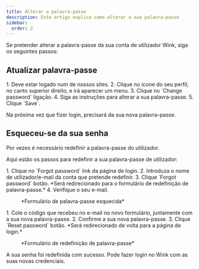 ```yaml
---
title: Alterar a palavra-passe
description: Este artigo explica como alterar a sua palavra-passe
sidebar:
  order: 2
---
```


Se pretender alterar a palavra-passe da sua conta de utilizador Wink, siga os seguintes passos:

## Atualizar palavra-passe

<Steps>
  1. Deve estar logado num de nossos sites.
  2. Clique no ícone do seu perfil, no canto superior direito, e irá aparecer um menu.
  3. Clique no `Change password` ligação.
  4. Siga as instruções para alterar a sua palavra-passe.
  5. Clique `Save`.
</Steps>


Na próxima vez que fizer login, precisará da sua nova palavra-passe.

## Esqueceu-se da sua senha

Por vezes é necessário redefinir a palavra-passe do utilizador.

Aqui estão os passos para redefinir a sua palavra-passe de utilizador:

<Steps>
  1. Clique no `Forgot password` link da página de login.
  2. Introduza o nome de utilizador/e-mail da conta que pretende redefinir.
  3. Clique `Forgot password` botão. *Será redirecionado para o formulário de redefinição de palavra-passe.*
  4. Verifique o seu e-mail.
</Steps>


<figure>
  <CloudinaryImage width="350" height="354" resize="scale" quality="best" alt="Esqueceu-se da sua senha" src="academy/forgot-password" errorImage="noimage_opaque_nyrtl0.png" />

  <figcaption>*Formulário de palavra-passe esquecida*</figcaption>
</figure>


<Steps>
  1. Cole o código que recebeu no e-mail no novo formulário, juntamente com a sua nova palavra-passe.
  2. Confirme a sua nova palavra-passe.
  3. Clique `Reset password` botão. *Será redirecionado de volta para a página de login.*
</Steps>


<figure>
  <CloudinaryImage width="350" height="467" resize="scale" quality="best" alt="Redefinir palavra-passe" src="academy/reset-password" errorImage="noimage_opaque_nyrtl0.png" />

  <figcaption>*Formulário de redefinição de palavra-passe*</figcaption>
</figure>


A sua senha foi redefinida com sucesso. Pode fazer login no Wink com as suas novas credenciais.

